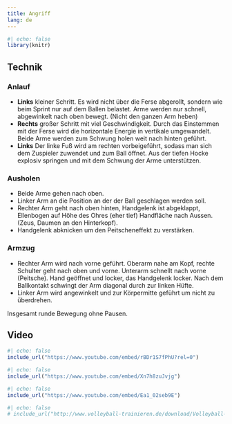 ```yaml
---
title: Angriff
lang: de
---
```


```r
#| echo: false
library(knitr)
```

## Technik

### Anlauf

  * **Links** kleiner Schritt. Es wird nicht über die Ferse abgerollt, sondern wie beim Sprint nur auf dem Ballen belastet. Arme werden nur schnell, abgewinkelt nach oben bewegt. (Nicht den ganzen Arm heben)
  * **Rechts** großer Schritt mit viel Geschwindigkeit. Durch das Einstemmen mit der Ferse wird die horizontale Energie in vertikale umgewandelt. Beide Arme werden zum Schwung holen weit nach hinten geführt.
  * **Links** Der linke Fuß wird am rechten vorbeigeführt, sodass man sich dem Zuspieler zuwendet und zum Ball öffnet. Aus der tiefen Hocke explosiv springen und mit dem Schwung der Arme unterstützen.



### Ausholen

  * Beide Arme gehen nach oben. 
  * Linker Arm an die Position an der der Ball geschlagen werden soll. 
  * Rechter Arm geht nach oben hinten, Handgelenk ist abgeklappt, Ellenbogen auf Höhe des Ohres (eher tief) Handfläche nach Aussen. (Zeus, Daumen an den Hinterkopf). 
  * Handgelenk abknicken um den Peitscheneffekt zu verstärken.

### Armzug

 * Rechter Arm wird nach vorne geführt. Oberarm nahe am Kopf, rechte Schulter geht nach oben und vorne. Unterarm schnellt nach vorne (Peitsche). Hand geöffnet und locker, das Handgelenk locker. Nach dem Ballkontakt schwingt der Arm diagonal durch zur linken Hüfte.
  * Linker Arm wird angewinkelt und zur Körpermitte geführt um nicht zu überdrehen.

Insgesamt runde Bewegung ohne Pausen.


## Video

```r
#| echo: false
include_url("https://www.youtube.com/embed/rBDr1S7fPhU?rel=0")
```

```r
#| echo: false
include_url("https://www.youtube.com/embed/Xn7h8zuJvjg")
```


```r
#| echo: false
include_url("https://www.youtube.com/embed/Ea1_02seb9E")
```

```r
#| echo: false
# include_url("http://www.volleyball-trainieren.de/download/Volleyball-Technik-Angriff.pdf")
```
